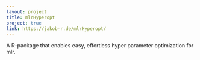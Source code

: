 ```yaml
---
layout: project
title: mlrHyperopt
project: true
link: https://jakob-r.de/mlrHyperopt/
---
```

A R-package that enables easy, effortless hyper parameter optimization for mlr.